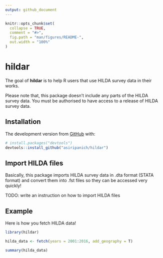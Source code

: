 ```yaml
---
output: github_document
---
```


<!-- README.md is generated from README.Rmd. Please edit that file -->

```r
knitr::opts_chunk$set(
  collapse = TRUE,
  comment = "#>",
  fig.path = "man/figures/README-",
  out.width = "100%"
)
```
# hildar

<!-- badges: start -->
<!-- badges: end -->

The goal of **hildar** is to help R users that use HILDA survey data in their works. 

Please note that, this package doesn't include any parts of the HILDA survey data. You must be authorised to have access to a release of HILDA survey data. 

## Installation

The development version from [GitHub](https://github.com/) with:

``` r
# install.packages("devtools")
devtools::install_github("asiripanich/hildar")
```

## Import HILDA files

Basically, this package imports HILDA survey data in .dta format (STATA format) and convert them into .fst files so they can be accessed very quickly! 

TODO: write an instruction on how to import HILDA files

## Example

Here is how you fetch HILDA data!

```r
library(hildar)

hilda_data <- fetch(years = 2001:2016, add_geography = T)

summary(hilda_data)
```
